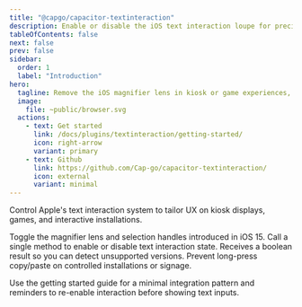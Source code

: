 ```yaml
---
title: "@capgo/capacitor-textinteraction"
description: Enable or disable the iOS text interaction loupe for precise control over WebView behaviour.
tableOfContents: false
next: false
prev: false
sidebar:
  order: 1
  label: "Introduction"
hero:
  tagline: Remove the iOS magnifier lens in kiosk or game experiences, then restore it before text entry.
  image:
    file: ~public/browser.svg
  actions:
    - text: Get started
      link: /docs/plugins/textinteraction/getting-started/
      icon: right-arrow
      variant: primary
    - text: Github
      link: https://github.com/Cap-go/capacitor-textinteraction/
      icon: external
      variant: minimal
---
```



Control Apple's text interaction system to tailor UX on kiosk displays, games, and interactive installations.

<CardGrid stagger>
  <Card title="iOS specific" icon="rocket">
    Toggle the magnifier lens and selection handles introduced in iOS 15.
  </Card>
  <Card title="Simple API" icon="code">
    Call a single method to enable or disable text interaction state.
  </Card>
  <Card title="Safe defaults" icon="shield">
    Receives a boolean result so you can detect unsupported versions.
  </Card>
  <Card title="Kiosk friendly" icon="chart">
    Prevent long-press copy/paste on controlled installations or signage.
  </Card>
</CardGrid>

Use the getting started guide for a minimal integration pattern and reminders to re-enable interaction before showing text inputs.
